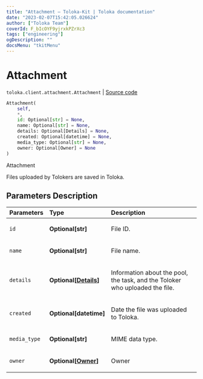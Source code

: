 ```yaml
---
title: "Attachment — Toloka-Kit | Toloka documentation"
date: "2023-02-07T15:42:05.026624"
author: ["Toloka Team"]
coverId: F_bIcOYF9yjrxkPZrXc3
tags: ["engineering"]
ogDescription: ""
docsMenu: "tkitMenu"
---
```


# Attachment
`toloka.client.attachment.Attachment` | [Source code](https://github.com/Toloka/toloka-kit/blob/v1.1.3/src/client/attachment.py#L14)

```python
Attachment(
    self,
    *,
    id: Optional[str] = None,
    name: Optional[str] = None,
    details: Optional[Details] = None,
    created: Optional[datetime] = None,
    media_type: Optional[str] = None,
    owner: Optional[Owner] = None
)
```

Attachment

Files uploaded by Tolokers are saved in Toloka.

## Parameters Description

| Parameters | Type | Description |
| :----------| :----| :-----------|
`id`|**Optional\[str\]**|<p>File ID.</p>
`name`|**Optional\[str\]**|<p>File name.</p>
`details`|**Optional\[[Details](/docs/toloka-kit/reference/toloka.client.attachment.Attachment.Details)\]**|<p>Information about the pool, the task, and the Toloker who uploaded the file.</p>
`created`|**Optional\[datetime\]**|<p>Date the file was uploaded to Toloka.</p>
`media_type`|**Optional\[str\]**|<p>MIME data type.</p>
`owner`|**Optional\[[Owner](/docs/toloka-kit/reference/toloka.client.owner.Owner)\]**|<p>Owner</p>
